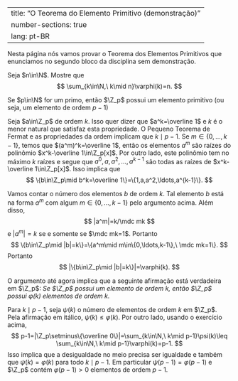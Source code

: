 

---
title: "O Teorema do Elemento Primitivo (demonstração)"
number-sections: true
lang: pt-BR
---

Nesta página nós vamos provar o Teorema dos Elementos Primitivos que enunciamos no segundo bloco da disciplina sem demonstração.

:::{#exr-}
Seja $n\in\N$. Mostre que
$$
\sum_{k\in\N,\ k\mid n}\varphi(k)=n.
$$
:::


:::{#thm-primitive2}
Se $p\in\N$ for um primo, então $\Z_p$ possui um elemento primitivo (ou seja, um elemento de ordem $p-1$)
:::


:::{.proof}
Seja $a\in\Z_p$ de ordem $k$. Isso quer dizer que $a^k=\overline 1$ e $k$ é o menor natural que satisfaz esta propriedade. O Pequeno Teorema de Fermat e as propriedades da ordem implicam que $k\mid p-1$. Se $m\in\{0,\ldots,k-1\}$, temos que $(a^m)^k=\overline 1$, então os elementos $a^m$ são raízes do polinômio $x^k-\overline 1\in\Z_p[x]$. Por outro lado, este polinômio tem no máximo $k$ raízes e segue que $a^0,a,a^2,\ldots,a^{k-1}$ são todas as raízes de $x^k-\overline 1\in\Z_p[x]$. Isso implica que
$$
\{b\in\Z_p\mid b^k=\overline 1\}=\{1,a,a^2,\ldots,a^{k-1}\}.
$$

Vamos contar o número dos elementos $b$ de ordem $k$. Tal elemento $b$ está na forma $a^m$ com algum $m\in\{0,\ldots,k-1\}$ pelo argumento acima. Além disso,
$$
|a^m|=k/\mdc mk
$$
e $|a^m|=k$ se e somente se $\mdc mk=1$. Portanto
$$
\{b\in\Z_p\mid |b|=k\}=\{a^m\mid m\in\{0,\ldots,k-1\},\ \mdc mk=1\}.
$$
Portanto
$$
|\{b\in\Z_p\mid |b|=k\}|=\varphi(k).
$$

O argumento até agora implica que a seguinte afirmação está verdadeira em $\Z_p$: <em>Se $\Z_p$ possui um elemento de ordem $k$, então $\Z_p$ possui $\varphi(k)$ elementos de ordem $k$.</em>

Para $k\mid p-1$, seja $\psi(k)$ o número de elementos de ordem $k$ em $\Z_p$. Pela afirmação em itálico, $\psi(k)\leq \varphi(k)$. Por outro lado, usando o exercício acima,
$$
p-1=|\Z_p\setminus\{\overline 0\}|=\sum_{k\in\N,\ k\mid p-1}\psi(k)\leq \sum_{k\in\N,\ k\mid p-1}\varphi(k)=p-1.
$$
Isso implica que a desigualdade no meio precisa ser igualdade e também que  $\psi(k)=\varphi(k)$ para todo $k\mid p-1$. Em particular $\psi(p-1)=\varphi(p-1)$ e $\Z_p$ contém $\varphi(p-1) > 0$ elementos de ordem $p-1$.

:::

